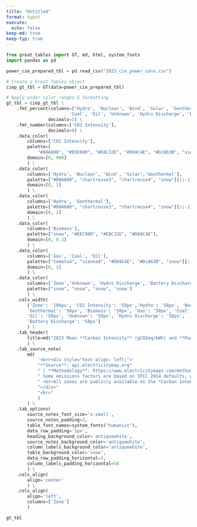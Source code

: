 ```yaml
---
title: "Untitled"
format: typst
execute:
  echo: false
keep-md: true
keep-typ: true
---
```


```{=typst}
#set page(flipped: true, margin: 0.5cm)
#set par(justify: false)
#show table: set text(size: 10pt)
#show figure: set block(breakable: true)
```

```python
from great_tables import GT, md, html, system_fonts
import pandas as pd

power_cie_prepared_tbl = pd.read_csv("2023_cie_power_cons.csv")

# Create a Great Tables object
ciep_gt_tbl = GT(data=power_cie_prepared_tbl)

# Apply wider color ranges & formatting
gt_tbl = ciep_gt_tbl \
    .fmt_percent(columns=['Hydro', 'Nuclear', 'Wind', 'Solar', 'Geothermal', 'Biomass', 'Gas',
                        'Coal', 'Oil', 'Unknown', 'Hydro Discharge', 'Battery Discharge'],
                decimals=1) \
    .fmt_number(columns=['CO2 Intensity'],
                decimals=0) \
    .data_color(
        columns=['CO2 Intensity'],
        palette=[
            "#00A600", "#E6E600", "#E8C32E", "#D69C4E", "#Dc863B", "sienna", "sienna4", "tomato4", "brown"],
        domain=[0, 900]
        ) \
    .data_color(
        columns=['Hydro', 'Nuclear', 'Wind', 'Solar','Geothermal'],
        palette=["#00A600", "chartreuse3", "chartreuse4", "snow"][::-1],
        domain=[0, 1]
        ) \
    .data_color(
        columns=['Hydro', 'Geothermal'],
        palette=["#00A600", "chartreuse3", "chartreuse4", "snow"][::-1],
        domain=[0, 1]
        ) \
    .data_color(
        columns=['Biomass'],
        palette=["snow", "#EEC900", "#E8C32E", "#D69C4E"],
        domain=[0, 0.3]
        ) \
    .data_color(
        columns=['Gas', 'Coal', 'Oil'],
        palette=["tomato4", "sienna4", "#D69C4E", "#Dc863B", "snow"][::-1],
        domain=[0, 1]
        ) \
    .data_color(
        columns=['Zone','Unknown', 'Hydro Discharge', 'Battery Discharge'],
        palette=["snow", "snow", "snow", 'snow']
        ) \
    .cols_width(
        {'Zone': '106px', 'CO2 Intensity': '58px','Hydro': '58px', 'Nuclear': '58px', 'Wind': '58px', 'Solar': '58px',
        'Geothermal': '58px', 'Biomass': '58px', 'Gas': '58px', 'Coal': '58px',
        'Oil': '58px', 'Unknown': '58px', 'Hydro Discharge': '58px',
        'Battery Discharge': '58px'}
        ) \
    .tab_header(
        title=md("2023 Mean **Carbon Intensity** (gCO2eq/kWh) and **Power Consumption** Breakdown (%)")
        ) \
    .tab_source_note(
        md(
            '<br><div style="text-align: left;">'
            "**Source**: api.electricitymap.org"
            " | **Methodology**: https://www.electricitymaps.com/methodology."
            " Some emissions factors are based on IPCC 2014 defaults, while some are based on more accurate regional factors."
            " <br>All zones are publicly available on the *Carbon intensity and emission factors* tab via Google docs link<br>"
            "</div>"
            "<br>"
            )
        ) \
    .tab_options(
        source_notes_font_size='x-small',
        source_notes_padding=3,
        table_font_names=system_fonts("humanist"),
        data_row_padding='1px',
        heading_background_color='antiquewhite',
        source_notes_background_color='antiquewhite',
        column_labels_background_color='antiquewhite',
        table_background_color='snow',
        data_row_padding_horizontal=3,
        column_labels_padding_horizontal=58
        ) \
    .cols_align(
        align='center'
        ) \
    .cols_align(
        align='left',
        columns=['Zone']
        )

gt_tbl

```